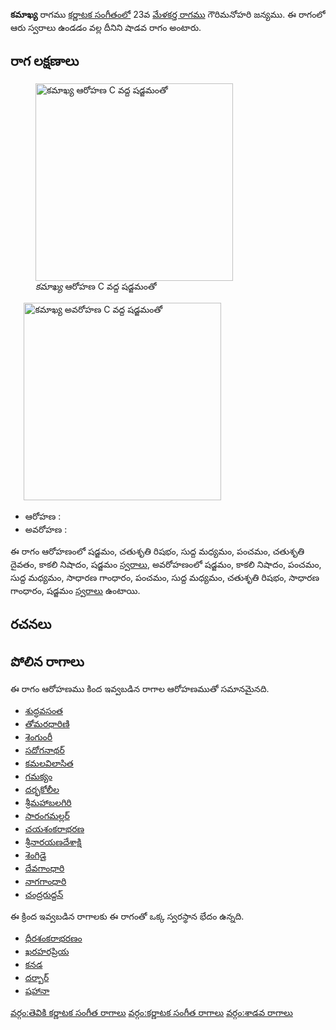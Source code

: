 {{Infobox ragam
	| name          	= కమాఖ్య
	| synonym	    	= 
	| mela          	= 
	| chakra        	= 
	| janaka        	= 
	| type          	= శాడవ
	| arohanam      	= {{svaraC|S|R2|M1|P|D2|N3|S'}} 
	| avarohanam    	= {{svaraC|S'|N3|P|M1|G2|P|M1|R2|G2|S}}
	| jeeva         	=
	| chhaya        	=
	| nyasa         	=
	| vishesha      	= 
	| equivalent  		= 
}}
{{కర్ణాటక సంగీత రాగాలు}}
'''కమాఖ్య''' రాగము [[కర్ణాటక సంగీతం]]లో 23వ [[మేళకర్త రాగము]] గౌరిమనోహరి జన్యము.  ఈ రాగంలో ఆరు స్వరాలు ఉండడం వల్ల దీనిని షాడవ రాగం అంటారు.


==రాగ లక్షణాలు==
[[Image:kamakya_ar_kb2wiki.png|thumb|right|316px|''కమాఖ్య'' ఆరోహణ C వద్ద షడ్జమంతో]]
	[[Image:kamakya_av_kb2wiki.png|thumb|right|316px|''కమాఖ్య'' అవరోహణ C వద్ద షడ్జమంతో]]

* ఆరోహణ : {{svaraC|S|R2|M1|P|D2|N3|S'}} 
* అవరోహణ : {{svaraC|S'|N3|P|M1|G2|P|M1|R2|G2|S}}

ఈ రాగం ఆరోహణంలో షడ్జమం, చతుశృతి రిషభం, సుద్ద మధ్యమం, పంచమం, చతుశృతి దైవతం, కాకలి  నిషాదం, షడ్జమం [[స్వరాలు]], అవరోహణంలో షడ్జమం, కాకలి  నిషాదం, పంచమం, సుద్ద మధ్యమం, సాధారణ  గాంధారం, పంచమం, సుద్ద మధ్యమం, చతుశృతి రిషభం, సాధారణ  గాంధారం, షడ్జమం [[స్వరాలు]] ఉంటాయి.

==రచనలు==



==పోలిన రాగాలు==
ఈ రాగం ఆరోహణము కింద ఇవ్వబడిన రాగాల ఆరోహణముతో సమానమైనది.
* [[ శుద్ధవసంత]]
* [[తోమరధారిణి]]
* [[శెంగుంరీ]]
* [[సదోగనాథర్]]
* [[కమలవిలాసిత]]
* [[గమక్యం]]
* [[దర్భకోలీల]]
* [[శ్రీమహాబలగిరి]]
* [[సారంగమల్లర్]]
* [[చయశంకరాభరణ]]
* [[శ్రీనారయణదేశాక్షి]]
* [[శెంగిడై]]
* [[దేవగాంధారి]]
* [[ నాగగాంధారి]]
* [[చంద్రరుద్దన్]]

ఈ క్రింద ఇవ్వబడిన రాగాలకు ఈ రాగంతో ఒక్క స్వరస్థాన భేదం ఉన్నది.
* [[ధీరశంకరాభరణం]]
* [[ఖరహరప్రియ]]
* [[కనడ]]
* [[దర్బార్]]
* [[షహానా]]



[[వర్గం:తెవికి కర్ణాటక సంగీత రాగాలు]]
[[వర్గం:కర్ణాటక సంగీత రాగాలు]]
[[వర్గం:శాడవ రాగాలు]]